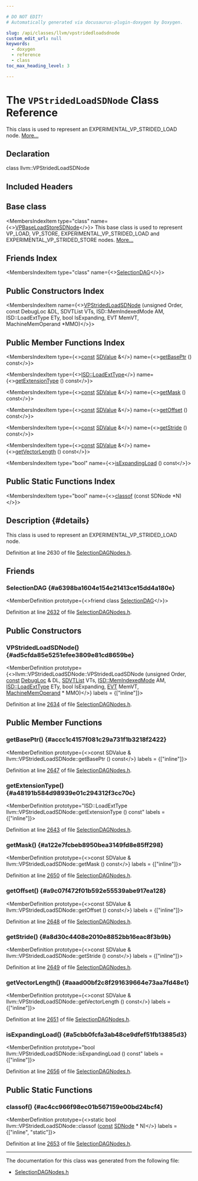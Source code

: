 ```yaml
---

# DO NOT EDIT!
# Automatically generated via docusaurus-plugin-doxygen by Doxygen.

slug: /api/classes/llvm/vpstridedloadsdnode
custom_edit_url: null
keywords:
  - doxygen
  - reference
  - class
toc_max_heading_level: 3

---
```





# The `VPStridedLoadSDNode` Class Reference

<DoxygenPage pluginConfig={pluginConfig}>

This class is used to represent an EXPERIMENTAL&#95;VP&#95;STRIDED&#95;LOAD node. <a href="#details">More...</a>

## Declaration

<CodeBlock>class llvm::VPStridedLoadSDNode</CodeBlock>

## Included Headers

<IncludesList>
<IncludesListItem
  filePath="llvm/CodeGen/SelectionDAGNodes.h"
  permalink="/docs/api/files/include/include/llvm/include/llvm/codegen/selectiondagnodes-h"
  isLocal="true" />
</IncludesList>

## Base class

<MembersIndex>

<MembersIndexItem
  type="class"
  name={<><a href="/docs/api/classes/llvm/vpbaseloadstoresdnode">VPBaseLoadStoreSDNode</a></>}>
This base class is used to represent VP&#95;LOAD, VP&#95;STORE, EXPERIMENTAL&#95;VP&#95;STRIDED&#95;LOAD and EXPERIMENTAL&#95;VP&#95;STRIDED&#95;STORE nodes. <a href="/docs/api/classes/llvm/vpbaseloadstoresdnode/#details">More...</a>
</MembersIndexItem>

</MembersIndex>

## Friends Index

<MembersIndex>

<MembersIndexItem
  type="class"
  name={<><a href="#a6398ba1604e154e21413ce15dd4a180e">SelectionDAG</a></>}>
</MembersIndexItem>

</MembersIndex>

## Public Constructors Index

<MembersIndex>

<MembersIndexItem
  name={<><a href="#ad5cfda85e5251efee3809e81cd8659be">VPStridedLoadSDNode</a> (unsigned Order, const DebugLoc &amp;DL, SDVTList VTs, ISD::MemIndexedMode AM, ISD::LoadExtType ETy, bool IsExpanding, EVT MemVT, MachineMemOperand &#42;MMO)</>}>
</MembersIndexItem>

</MembersIndex>

## Public Member Functions Index

<MembersIndex>

<MembersIndexItem
  type={<><a href="/docs/api/files/lib/lib/target/lib/target/aarch64/aarch64promoteconstant-cpp/#a90f8350fecae261c25be85d38b451bff">const</a> <a href="/docs/api/classes/llvm/sdvalue">SDValue</a> &amp;</>}
  name={<><a href="#accc1c4157f081c29a731f1b3218f2422">getBasePtr</a> () const</>}>
</MembersIndexItem>

<MembersIndexItem
  type={<><a href="/docs/api/namespaces/llvm/isd/#ad4d48171b87ca51ff54c10a436bac4d7">ISD::LoadExtType</a></>}
  name={<><a href="#a48191b584d98939e01c294312f3cc70c">getExtensionType</a> () const</>}>
</MembersIndexItem>

<MembersIndexItem
  type={<><a href="/docs/api/files/lib/lib/target/lib/target/aarch64/aarch64promoteconstant-cpp/#a90f8350fecae261c25be85d38b451bff">const</a> <a href="/docs/api/classes/llvm/sdvalue">SDValue</a> &amp;</>}
  name={<><a href="#a122e7fcbeb8950bea3149fd8e85ff298">getMask</a> () const</>}>
</MembersIndexItem>

<MembersIndexItem
  type={<><a href="/docs/api/files/lib/lib/target/lib/target/aarch64/aarch64promoteconstant-cpp/#a90f8350fecae261c25be85d38b451bff">const</a> <a href="/docs/api/classes/llvm/sdvalue">SDValue</a> &amp;</>}
  name={<><a href="#a9c07f472f01b592e55539abe917ea128">getOffset</a> () const</>}>
</MembersIndexItem>

<MembersIndexItem
  type={<><a href="/docs/api/files/lib/lib/target/lib/target/aarch64/aarch64promoteconstant-cpp/#a90f8350fecae261c25be85d38b451bff">const</a> <a href="/docs/api/classes/llvm/sdvalue">SDValue</a> &amp;</>}
  name={<><a href="#a8d30c4408e2010e8852bb16eac8f3b9b">getStride</a> () const</>}>
</MembersIndexItem>

<MembersIndexItem
  type={<><a href="/docs/api/files/lib/lib/target/lib/target/aarch64/aarch64promoteconstant-cpp/#a90f8350fecae261c25be85d38b451bff">const</a> <a href="/docs/api/classes/llvm/sdvalue">SDValue</a> &amp;</>}
  name={<><a href="#aaad00bf2c8f291639664e73aa7fd48e1">getVectorLength</a> () const</>}>
</MembersIndexItem>

<MembersIndexItem
  type="bool"
  name={<><a href="#a5cbb0fcfa3ab48ce9dfef51fb13885d3">isExpandingLoad</a> () const</>}>
</MembersIndexItem>

</MembersIndex>

## Public Static Functions Index

<MembersIndex>

<MembersIndexItem
  type="bool"
  name={<><a href="#ac4cc966f98ec01b567159e00bd24bcf4">classof</a> (const SDNode &#42;N)</>}>
</MembersIndexItem>

</MembersIndex>

## Description {#details}

This class is used to represent an EXPERIMENTAL&#95;VP&#95;STRIDED&#95;LOAD node.

Definition at line 2630 of file <a href="/docs/api/files/include/include/llvm/include/llvm/codegen/selectiondagnodes-h">SelectionDAGNodes.h</a>.

<SectionDefinition>

## Friends

### SelectionDAG {#a6398ba1604e154e21413ce15dd4a180e}

<MemberDefinition
  prototype={<>friend class <a href="/docs/api/classes/llvm/selectiondag">SelectionDAG</a></>}>

Definition at line <a href="/docs/api/files/include/include/llvm/include/llvm/codegen/selectiondagnodes-h/#l02632">2632</a> of file <a href="/docs/api/files/include/include/llvm/include/llvm/codegen/selectiondagnodes-h">SelectionDAGNodes.h</a>.
</MemberDefinition>

</SectionDefinition>

<SectionDefinition>

## Public Constructors

### VPStridedLoadSDNode() {#ad5cfda85e5251efee3809e81cd8659be}

<MemberDefinition
  prototype={<>llvm::VPStridedLoadSDNode::VPStridedLoadSDNode (unsigned Order, <a href="/docs/api/files/lib/lib/target/lib/target/aarch64/aarch64promoteconstant-cpp/#a90f8350fecae261c25be85d38b451bff">const</a> <a href="/docs/api/classes/llvm/debugloc">DebugLoc</a> &amp; DL, <a href="/docs/api/structs/llvm/sdvtlist">SDVTList</a> VTs, <a href="/docs/api/namespaces/llvm/isd/#abee7ecb577fcade34eb16ccb7f503e31">ISD::MemIndexedMode</a> AM, <a href="/docs/api/namespaces/llvm/isd/#ad4d48171b87ca51ff54c10a436bac4d7">ISD::LoadExtType</a> ETy, bool IsExpanding, <a href="/docs/api/structs/llvm/evt">EVT</a> MemVT, <a href="/docs/api/classes/llvm/machinememoperand">MachineMemOperand</a> &#42; MMO)</>}
  labels = {["inline"]}>

Definition at line <a href="/docs/api/files/include/include/llvm/include/llvm/codegen/selectiondagnodes-h/#l02634">2634</a> of file <a href="/docs/api/files/include/include/llvm/include/llvm/codegen/selectiondagnodes-h">SelectionDAGNodes.h</a>.
</MemberDefinition>

</SectionDefinition>

<SectionDefinition>

## Public Member Functions

### getBasePtr() {#accc1c4157f081c29a731f1b3218f2422}

<MemberDefinition
  prototype={<>const SDValue &amp; llvm::VPStridedLoadSDNode::getBasePtr () const</>}
  labels = {["inline"]}>

Definition at line <a href="/docs/api/files/include/include/llvm/include/llvm/codegen/selectiondagnodes-h/#l02647">2647</a> of file <a href="/docs/api/files/include/include/llvm/include/llvm/codegen/selectiondagnodes-h">SelectionDAGNodes.h</a>.
</MemberDefinition>

### getExtensionType() {#a48191b584d98939e01c294312f3cc70c}

<MemberDefinition
  prototype="ISD::LoadExtType llvm::VPStridedLoadSDNode::getExtensionType () const"
  labels = {["inline"]}>

Definition at line <a href="/docs/api/files/include/include/llvm/include/llvm/codegen/selectiondagnodes-h/#l02643">2643</a> of file <a href="/docs/api/files/include/include/llvm/include/llvm/codegen/selectiondagnodes-h">SelectionDAGNodes.h</a>.
</MemberDefinition>

### getMask() {#a122e7fcbeb8950bea3149fd8e85ff298}

<MemberDefinition
  prototype={<>const SDValue &amp; llvm::VPStridedLoadSDNode::getMask () const</>}
  labels = {["inline"]}>

Definition at line <a href="/docs/api/files/include/include/llvm/include/llvm/codegen/selectiondagnodes-h/#l02650">2650</a> of file <a href="/docs/api/files/include/include/llvm/include/llvm/codegen/selectiondagnodes-h">SelectionDAGNodes.h</a>.
</MemberDefinition>

### getOffset() {#a9c07f472f01b592e55539abe917ea128}

<MemberDefinition
  prototype={<>const SDValue &amp; llvm::VPStridedLoadSDNode::getOffset () const</>}
  labels = {["inline"]}>

Definition at line <a href="/docs/api/files/include/include/llvm/include/llvm/codegen/selectiondagnodes-h/#l02648">2648</a> of file <a href="/docs/api/files/include/include/llvm/include/llvm/codegen/selectiondagnodes-h">SelectionDAGNodes.h</a>.
</MemberDefinition>

### getStride() {#a8d30c4408e2010e8852bb16eac8f3b9b}

<MemberDefinition
  prototype={<>const SDValue &amp; llvm::VPStridedLoadSDNode::getStride () const</>}
  labels = {["inline"]}>

Definition at line <a href="/docs/api/files/include/include/llvm/include/llvm/codegen/selectiondagnodes-h/#l02649">2649</a> of file <a href="/docs/api/files/include/include/llvm/include/llvm/codegen/selectiondagnodes-h">SelectionDAGNodes.h</a>.
</MemberDefinition>

### getVectorLength() {#aaad00bf2c8f291639664e73aa7fd48e1}

<MemberDefinition
  prototype={<>const SDValue &amp; llvm::VPStridedLoadSDNode::getVectorLength () const</>}
  labels = {["inline"]}>

Definition at line <a href="/docs/api/files/include/include/llvm/include/llvm/codegen/selectiondagnodes-h/#l02651">2651</a> of file <a href="/docs/api/files/include/include/llvm/include/llvm/codegen/selectiondagnodes-h">SelectionDAGNodes.h</a>.
</MemberDefinition>

### isExpandingLoad() {#a5cbb0fcfa3ab48ce9dfef51fb13885d3}

<MemberDefinition
  prototype="bool llvm::VPStridedLoadSDNode::isExpandingLoad () const"
  labels = {["inline"]}>

Definition at line <a href="/docs/api/files/include/include/llvm/include/llvm/codegen/selectiondagnodes-h/#l02656">2656</a> of file <a href="/docs/api/files/include/include/llvm/include/llvm/codegen/selectiondagnodes-h">SelectionDAGNodes.h</a>.
</MemberDefinition>

</SectionDefinition>

<SectionDefinition>

## Public Static Functions

### classof() {#ac4cc966f98ec01b567159e00bd24bcf4}

<MemberDefinition
  prototype={<>static bool llvm::VPStridedLoadSDNode::classof (<a href="/docs/api/files/lib/lib/target/lib/target/aarch64/aarch64promoteconstant-cpp/#a90f8350fecae261c25be85d38b451bff">const</a> <a href="/docs/api/classes/llvm/sdnode">SDNode</a> &#42; N)</>}
  labels = {["inline", "static"]}>

Definition at line <a href="/docs/api/files/include/include/llvm/include/llvm/codegen/selectiondagnodes-h/#l02653">2653</a> of file <a href="/docs/api/files/include/include/llvm/include/llvm/codegen/selectiondagnodes-h">SelectionDAGNodes.h</a>.
</MemberDefinition>

</SectionDefinition>

<hr/>

The documentation for this class was generated from the following file:

<ul>
<li><a href="/docs/api/files/include/include/llvm/include/llvm/codegen/selectiondagnodes-h">SelectionDAGNodes.h</a></li>
</ul>

</DoxygenPage>
